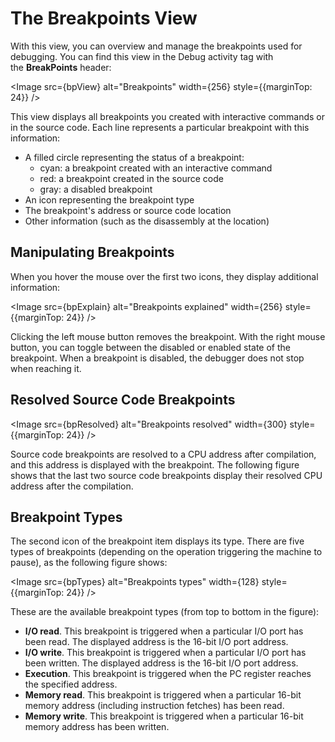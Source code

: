 
# The Breakpoints View

With this view, you can overview and manage the breakpoints used for debugging. You can find this view in the Debug activity tag with the **BreakPoints** header:

<Image src={bpView} alt="Breakpoints" width={256} style={{marginTop: 24}} />

This view displays all breakpoints you created with interactive commands or in the source code. Each line represents a particular breakpoint with this information:
- A filled circle representing the status of a breakpoint:
  - cyan: a breakpoint created with an interactive command
  - red: a breakpoint created in the source code
  - gray: a disabled breakpoint
- An icon representing the breakpoint type
- The breakpoint's address or source code location
- Other information (such as the disassembly at the location)

## Manipulating Breakpoints

When you hover the mouse over the first two icons, they display additional information:

<Image src={bpExplain} alt="Breakpoints explained" width={256} style={{marginTop: 24}} />

Clicking the left mouse button removes the breakpoint. With the right mouse button, you can toggle between the disabled or enabled state of the breakpoint. When a breakpoint is disabled, the debugger does not stop when reaching it.

## Resolved Source Code Breakpoints

<Image src={bpResolved} alt="Breakpoints resolved" width={300} style={{marginTop: 24}} />

Source code breakpoints are resolved to a CPU address after compilation, and this address is displayed with the breakpoint. The following figure shows that the last two source code breakpoints display their resolved CPU address after the compilation.

## Breakpoint Types

The second icon of the breakpoint item displays its type. There are five types of breakpoints (depending on the operation triggering the machine to pause), as the following figure shows:

<Image src={bpTypes} alt="Breakpoints types" width={128} style={{marginTop: 24}} />

These are the available breakpoint types (from top to bottom in the figure):
- **I/O read**. This breakpoint is triggered when a particular I/O port has been read. The displayed address is the 16-bit I/O port address.
- **I/O write**. This breakpoint is triggered when a particular I/O port has been written. The displayed address is the 16-bit I/O port address.
- **Execution**. This breakpoint is triggered when the PC register reaches the specified address.
- **Memory read**. This breakpoint is triggered when a particular 16-bit memory address (including instruction fetches) has been read. 
- **Memory write**. This breakpoint is triggered when a particular 16-bit memory address has been written. 
